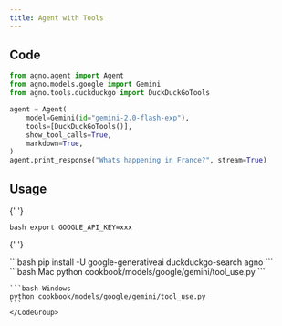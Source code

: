 ```yaml
---
title: Agent with Tools
---
```


## Code

```python cookbook/models/google/gemini/tool_use.py
from agno.agent import Agent
from agno.models.google import Gemini
from agno.tools.duckduckgo import DuckDuckGoTools

agent = Agent(
    model=Gemini(id="gemini-2.0-flash-exp"),
    tools=[DuckDuckGoTools()],
    show_tool_calls=True,
    markdown=True,
)
agent.print_response("Whats happening in France?", stream=True)
```

## Usage

<Steps>
  <Snippet file="create-venv-step.mdx" />

{' '}

<Step title="Set your API key">```bash export GOOGLE_API_KEY=xxx ```</Step>

{' '}

<Step title="Install libraries">
  ```bash pip install -U google-generativeai duckduckgo-search agno ```
</Step>

  <Step title="Run Agent">
    <CodeGroup>
    ```bash Mac
    python cookbook/models/google/gemini/tool_use.py
    ```

    ```bash Windows
    python cookbook/models/google/gemini/tool_use.py
    ```
    </CodeGroup>

  </Step>
</Steps>
